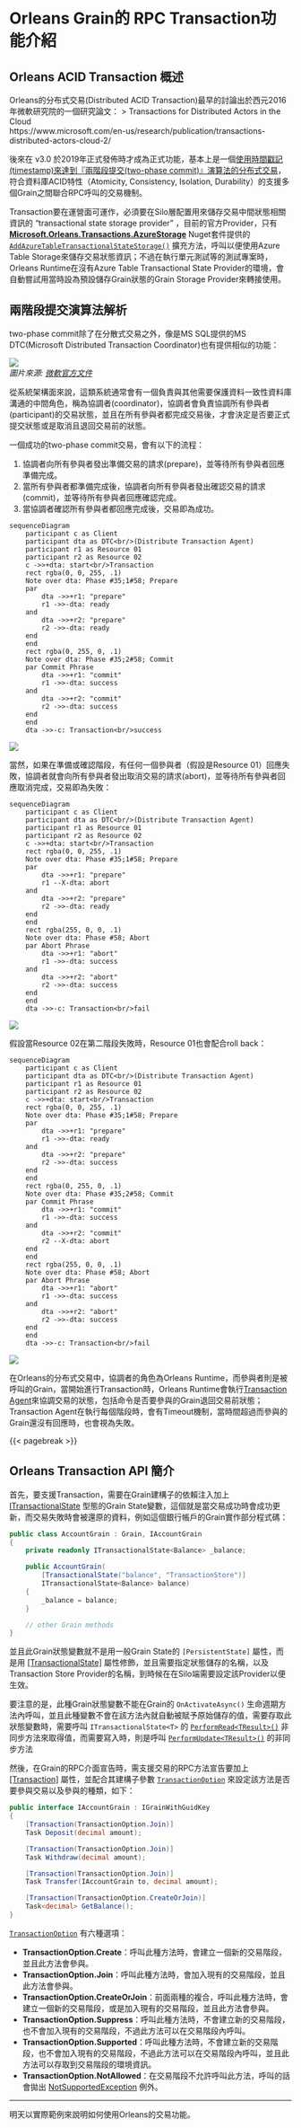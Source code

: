 # Orleans Grain的 RPC Transaction功能介紹

## Orleans ACID Transaction 概述

Orleans的分布式交易(Distributed ACID Transaction)最早的討論出於西元2016年微軟研究院的一個研究論文：
> Transactions for Distributed Actors in the Cloud  
https://www.microsoft.com/en-us/research/publication/transactions-distributed-actors-cloud-2/

後來在 v3.0 於2019年正式發佈時才成為正式功能，基本上是一個[使用時間戳記(timestamp)來達到『兩階段提交(two-phase commit)』演算法的分布式交易](https://github.com/dotnet/orleans/issues/3369)，符合資料庫ACID特性（Atomicity, Consistency, Isolation, Durability）的支援多個Grain之間聯合RPC呼叫的交易機制。

Transaction要在運營面可運作，必須要在Silo層配置用來儲存交易中間狀態相關資訊的 "transactional state storage provider" ，目前的官方Provider，只有 [**Microsoft.Orleans.Transactions.AzureStorage**](https://www.nuget.org/packages/Microsoft.Orleans.Transactions.AzureStorage) Nuget套件提供的 [`AddAzureTableTransactionalStateStorage()`](https://learn.microsoft.com/dotnet/api/orleans.hosting.azuretablesilobuilderextensions.addazuretabletransactionalstatestorage) 擴充方法，呼叫以便使用Azure Table Storage來儲存交易狀態資訊；不過在執行單元測試等的測試專案時，Orleans Runtime在沒有Azure Table Transactional State Provider的環境，會自動嘗試用當時設為預設儲存Grain狀態的Grain Storage Provider來轉接使用。

## 兩階段提交演算法解析

two-phase commit除了在分散式交易之外，像是MS SQL提供的MS DTC(Microsoft Distributed Transaction Coordinator)也有提供相似的功能：

![](./his-ti02.png)  
*圖片來源: [微軟官方文件](https://learn.microsoft.com/host-integration-server/core/two-phase-commit2)*

從系統架構面來說，這類系統通常會有一個負責與其他需要保護資料一致性資料庫溝通的中間角色，稱為協調者(coordinator)，協調者會負責協調所有參與者(participant)的交易狀態，並且在所有參與者都完成交易後，才會決定是否要正式提交狀態或是取消且退回交易前的狀態。

一個成功的two-phase commit交易，會有以下的流程：

1. 協調者向所有參與者發出準備交易的請求(prepare)，並等待所有參與者回應準備完成。
2. 當所有參與者都準備完成後，協調者向所有參與者發出確認交易的請求(commit)，並等待所有參與者回應確認完成。
3. 當協調者確認所有參與者都回應完成後，交易即為成功。

::: {.content-visible when-format="markdown"}
```mermaid
sequenceDiagram
    participant c as Client
    participant dta as DTC<br/>(Distribute Transaction Agent)
    participant r1 as Resource 01
    participant r2 as Resource 02
    c ->>+dta: start<br/>Transaction
    rect rgba(0, 0, 255, .1)
    Note over dta: Phase #35;1#58; Prepare
    par 
        dta ->>+r1: "prepare"
        r1 ->>-dta: ready
    and
        dta ->>+r2: "prepare"
        r2 ->>-dta: ready
    end
    end
    rect rgba(0, 255, 0, .1)
    Note over dta: Phase #35;2#58; Commit
    par Commit Phrase
        dta ->>+r1: "commit"
        r1 ->>-dta: success
    and
        dta ->>+r2: "commit"
        r2 ->>-dta: success
    end  
    end
    dta ->>-c: Transaction<br/>success 
```
:::

::: {.content-hidden unless-format="docx"}
![](./mermaid-diagram-01.png)
:::

當然，如果在準備或確認階段，有任何一個參與者（假設是Resource 01）回應失敗，協調者就會向所有參與者發出取消交易的請求(abort)，並等待所有參與者回應取消完成，交易即為失敗：

::: {.content-visible when-format="markdown"}
```mermaid
sequenceDiagram
    participant c as Client
    participant dta as DTC<br/>(Distribute Transaction Agent)
    participant r1 as Resource 01
    participant r2 as Resource 02
    c ->>+dta: start<br/>Transaction
    rect rgba(0, 0, 255, .1)
    Note over dta: Phase #35;1#58; Prepare
    par 
        dta ->>+r1: "prepare"
        r1 --X-dta: abort
    and
        dta ->>+r2: "prepare"
        r2 ->>-dta: ready
    end
    end
    rect rgba(255, 0, 0, .1)
    Note over dta: Phase #58; Abort
    par Abort Phrase
        dta ->>+r1: "abort"
        r1 ->>-dta: success
    and
        dta ->>+r2: "abort"
        r2 ->>-dta: success
    end  
    end
    dta ->>-c: Transaction<br/>fail 
```
:::

::: {.content-hidden unless-format="docx"}
![](./mermaid-diagram-02.png)
:::

假設當Resource 02在第二階段失敗時，Resource 01也會配合roll back：

::: {.content-visible when-format="markdown"}
```mermaid
sequenceDiagram
    participant c as Client
    participant dta as DTC<br/>(Distribute Transaction Agent)
    participant r1 as Resource 01
    participant r2 as Resource 02
    c ->>+dta: start<br/>Transaction
    rect rgba(0, 0, 255, .1)
    Note over dta: Phase #35;1#58; Prepare
    par 
        dta ->>+r1: "prepare"
        r1 ->>-dta: ready
    and
        dta ->>+r2: "prepare"
        r2 ->>-dta: success
    end
    end
    rect rgba(0, 255, 0, .1)
    Note over dta: Phase #35;2#58; Commit
    par Commit Phrase
        dta ->>+r1: "commit"
        r1 ->>-dta: success
    and
        dta ->>+r2: "commit"
        r2 --X-dta: abort
    end  
    end
    rect rgba(255, 0, 0, .1)
    Note over dta: Phase #58; Abort
    par Abort Phrase
        dta ->>+r1: "abort"
        r1 ->>-dta: success
    and
        dta ->>+r2: "abort"
        r2 ->>-dta: success
    end  
    end
    dta ->>-c: Transaction<br/>fail 
```
:::

::: {.content-hidden unless-format="docx"}
![](./mermaid-diagram-03.png)
:::

在Orleans的分布式交易中，協調者的角色為Orleans Runtime，而參與者則是被呼叫的Grain，當開始進行Transaction時，Orleans Runtime會執行[Transaction Agent](https://github.com/dotnet/orleans/blob/3.x/src/Orleans.Transactions/DistributedTM/TransactionAgent.cs)來協調交易的狀態，包括命令是否要參與的Grain退回交易前狀態；Transaction Agent在執行每個階段時，會有Timeout機制，當時間超過而參與的Grain還沒有回應時，也會視為失敗。

{{< pagebreak >}}

## Orleans Transaction API 簡介

首先，要支援Transaction，需要在Grain建構子的依賴注入加上 [ITransactionalState<T>](https://learn.microsoft.com/dotnet/api/orleans.transactions.abstractions.itransactionalstate-1) 型態的Grain State變數，這個就是當交易成功時會成功更新，而交易失敗時會被還原的資料，例如這個銀行帳戶的Grain實作部分程式碼：

```csharp
public class AccountGrain : Grain, IAccountGrain
{
    private readonly ITransactionalState<Balance> _balance;

    public AccountGrain(
        [TransactionalState("balance", "TransactionStore")]
        ITransactionalState<Balance> balance)
    {
        _balance = balance;
    }

    // other Grain methods
}
```
並且此Grain狀態變數就不是用一般Grain State的 `[PersistentState]` 屬性，而是用 [\[TransactionalState\]](https://learn.microsoft.com/en-us/dotnet/api/orleans.transactions.abstractions.transactionalstateattribute) 屬性修飾，並且需要指定狀態儲存的名稱，以及Transaction Store Provider的名稱，到時候在在Silo端需要設定該Provider以便生效。

要注意的是，此種Grain狀態變數不能在Grain的 `OnActivateAsync()` 生命週期方法內呼叫，並且此種變數不會在該方法內就自動被賦予原始儲存的值，需要存取此狀態變數時，需要呼叫 `ITransactionalState<T>` 的 [`PerformRead<TResult>()`](https://learn.microsoft.com/dotnet/api/orleans.transactions.abstractions.itransactionalstate-1.performread) 非同步方法來取得值，而需要寫入時，則是呼叫 [`PerformUpdate<TResult>()`](https://learn.microsoft.com/dotnet/api/orleans.transactions.abstractions.itransactionalstate-1.performupdate) 的非同步方法

然後，在Grain的RPC介面宣告時，需支援交易的RPC方法宣告要加上 [\[Transaction\]](https://learn.microsoft.com/dotnet/api/orleans.transactionattribute) 屬性，並配合其建構子參數 [`TransactionOption`](https://learn.microsoft.com/en-us/dotnet/api/orleans.transactionoption) 來設定該方法是否要參與交易以及參與的種類，如下：

```csharp
public interface IAccountGrain : IGrainWithGuidKey
{
    [Transaction(TransactionOption.Join)]
    Task Deposit(decimal amount);

    [Transaction(TransactionOption.Join)]
    Task Withdraw(decimal amount);

    [Transaction(TransactionOption.Join)]
    Task Transfer(IAccountGrain to, decimal amount);

    [Transaction(TransactionOption.CreateOrJoin)]
    Task<decimal> GetBalance();
}
```
[`TransactionOption`](https://learn.microsoft.com/en-us/dotnet/api/orleans.transactionoption) 有六種選項：

* **TransactionOption.Create**：呼叫此種方法時，會建立一個新的交易階段，並且此方法會參與。
* **TransactionOption.Join**：呼叫此種方法時，會加入現有的交易階段，並且此方法會參與。
* **TransactionOption.CreateOrJoin**：前面兩種的複合，呼叫此種方法時，會建立一個新的交易階段，或是加入現有的交易階段，並且此方法會參與。
* **TransactionOption.Suppress**：呼叫此種方法時，不會建立新的交易階段，也不會加入現有的交易階段，不過此方法可以在交易階段內呼叫。
* **TransactionOption.Supported**：呼叫此種方法時，不會建立新的交易階段，也不會加入現有的交易階段，不過此方法可以在交易階段內呼叫，並且此方法可以存取到交易階段的環境資訊。
* **TransactionOption.NotAllowed**：在交易階段不允許呼叫此方法，呼叫的話會拋出 [NotSupportedException](https://learn.microsoft.com/dotnet/api/system.notsupportedexception) 例外。

---

明天以實際範例來說明如何使用Orleans的交易功能。
